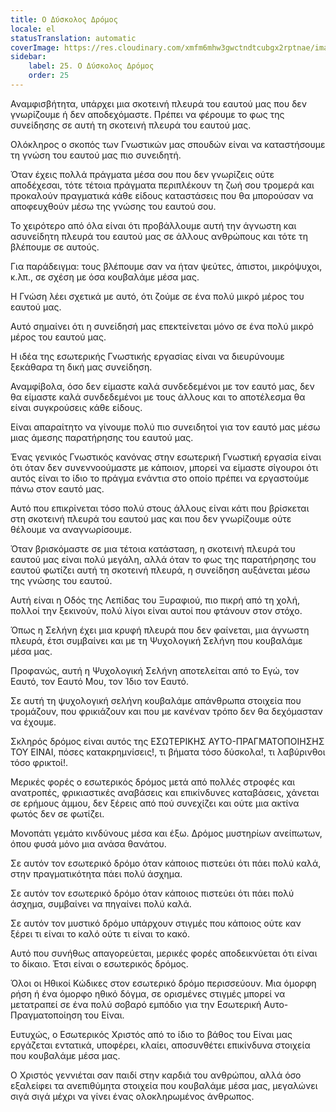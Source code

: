 ```yaml
---
title: Ο Δύσκολος Δρόμος
locale: el
statusTranslation: automatic
coverImage: https://res.cloudinary.com/xmfm6mhw3gwctndtcubgx2rptnae/image/upload/v1741354419/small_cover_la_gran_rebelion_28716e29d2.webp
sidebar:
    label: 25. Ο Δύσκολος Δρόμος
    order: 25
---
```

Αναμφισβήτητα, υπάρχει μια σκοτεινή πλευρά του εαυτού μας που δεν γνωρίζουμε ή δεν αποδεχόμαστε. Πρέπει να φέρουμε το φως της συνείδησης σε αυτή τη σκοτεινή πλευρά του εαυτού μας.

Ολόκληρος ο σκοπός των Γνωστικών μας σπουδών είναι να καταστήσουμε τη γνώση του εαυτού μας πιο συνειδητή.

Όταν έχεις πολλά πράγματα μέσα σου που δεν γνωρίζεις ούτε αποδέχεσαι, τότε τέτοια πράγματα περιπλέκουν τη ζωή σου τρομερά και προκαλούν πραγματικά κάθε είδους καταστάσεις που θα μπορούσαν να αποφευχθούν μέσω της γνώσης του εαυτού σου.

Το χειρότερο από όλα είναι ότι προβάλλουμε αυτή την άγνωστη και ασυνείδητη πλευρά του εαυτού μας σε άλλους ανθρώπους και τότε τη βλέπουμε σε αυτούς.

Για παράδειγμα: τους βλέπουμε σαν να ήταν ψεύτες, άπιστοι, μικρόψυχοι, κ.λπ., σε σχέση με όσα κουβαλάμε μέσα μας.

Η Γνώση λέει σχετικά με αυτό, ότι ζούμε σε ένα πολύ μικρό μέρος του εαυτού μας.

Αυτό σημαίνει ότι η συνείδησή μας επεκτείνεται μόνο σε ένα πολύ μικρό μέρος του εαυτού μας.

Η ιδέα της εσωτερικής Γνωστικής εργασίας είναι να διευρύνουμε ξεκάθαρα τη δική μας συνείδηση.

Αναμφίβολα, όσο δεν είμαστε καλά συνδεδεμένοι με τον εαυτό μας, δεν θα είμαστε καλά συνδεδεμένοι με τους άλλους και το αποτέλεσμα θα είναι συγκρούσεις κάθε είδους.

Είναι απαραίτητο να γίνουμε πολύ πιο συνειδητοί για τον εαυτό μας μέσω μιας άμεσης παρατήρησης του εαυτού μας.

Ένας γενικός Γνωστικός κανόνας στην εσωτερική Γνωστική εργασία είναι ότι όταν δεν συνεννοούμαστε με κάποιον, μπορεί να είμαστε σίγουροι ότι αυτός είναι το ίδιο το πράγμα ενάντια στο οποίο πρέπει να εργαστούμε πάνω στον εαυτό μας.

Αυτό που επικρίνεται τόσο πολύ στους άλλους είναι κάτι που βρίσκεται στη σκοτεινή πλευρά του εαυτού μας και που δεν γνωρίζουμε ούτε θέλουμε να αναγνωρίσουμε.

Όταν βρισκόμαστε σε μια τέτοια κατάσταση, η σκοτεινή πλευρά του εαυτού μας είναι πολύ μεγάλη, αλλά όταν το φως της παρατήρησης του εαυτού φωτίζει αυτή τη σκοτεινή πλευρά, η συνείδηση αυξάνεται μέσω της γνώσης του εαυτού.

Αυτή είναι η Οδός της Λεπίδας του Ξυραφιού, πιο πικρή από τη χολή, πολλοί την ξεκινούν, πολύ λίγοι είναι αυτοί που φτάνουν στον στόχο.

Όπως η Σελήνη έχει μια κρυφή πλευρά που δεν φαίνεται, μια άγνωστη πλευρά, έτσι συμβαίνει και με τη Ψυχολογική Σελήνη που κουβαλάμε μέσα μας.

Προφανώς, αυτή η Ψυχολογική Σελήνη αποτελείται από το Εγώ, τον Εαυτό, τον Εαυτό Μου, τον Ίδιο τον Εαυτό.

Σε αυτή τη ψυχολογική σελήνη κουβαλάμε απάνθρωπα στοιχεία που τρομάζουν, που φρικιάζουν και που με κανέναν τρόπο δεν θα δεχόμασταν να έχουμε.

Σκληρός δρόμος είναι αυτός της ΕΣΩΤΕΡΙΚΗΣ ΑΥΤΟ-ΠΡΑΓΜΑΤΟΠΟΙΗΣΗΣ ΤΟΥ ΕΙΝΑΙ, πόσες κατακρημνίσεις!, τι βήματα τόσο δύσκολα!, τι λαβύρινθοι τόσο φρικτοί!.

Μερικές φορές ο εσωτερικός δρόμος μετά από πολλές στροφές και ανατροπές, φρικιαστικές αναβάσεις και επικίνδυνες καταβάσεις, χάνεται σε ερήμους άμμου, δεν ξέρεις από πού συνεχίζει και ούτε μια ακτίνα φωτός δεν σε φωτίζει.

Μονοπάτι γεμάτο κινδύνους μέσα και έξω. Δρόμος μυστηρίων ανείπωτων, όπου φυσά μόνο μια ανάσα θανάτου.

Σε αυτόν τον εσωτερικό δρόμο όταν κάποιος πιστεύει ότι πάει πολύ καλά, στην πραγματικότητα πάει πολύ άσχημα.

Σε αυτόν τον εσωτερικό δρόμο όταν κάποιος πιστεύει ότι πάει πολύ άσχημα, συμβαίνει να πηγαίνει πολύ καλά.

Σε αυτόν τον μυστικό δρόμο υπάρχουν στιγμές που κάποιος ούτε καν ξέρει τι είναι το καλό ούτε τι είναι το κακό.

Αυτό που συνήθως απαγορεύεται, μερικές φορές αποδεικνύεται ότι είναι το δίκαιο. Έτσι είναι ο εσωτερικός δρόμος.

Όλοι οι Ηθικοί Κώδικες στον εσωτερικό δρόμο περισσεύουν. Μια όμορφη ρήση ή ένα όμορφο ηθικό δόγμα, σε ορισμένες στιγμές μπορεί να μετατραπεί σε ένα πολύ σοβαρό εμπόδιο για την Εσωτερική Αυτο-Πραγματοποίηση του Είναι.

Ευτυχώς, ο Εσωτερικός Χριστός από το ίδιο το βάθος του Είναι μας εργάζεται εντατικά, υποφέρει, κλαίει, αποσυνθέτει επικίνδυνα στοιχεία που κουβαλάμε μέσα μας.

Ο Χριστός γεννιέται σαν παιδί στην καρδιά του ανθρώπου, αλλά όσο εξαλείφει τα ανεπιθύμητα στοιχεία που κουβαλάμε μέσα μας, μεγαλώνει σιγά σιγά μέχρι να γίνει ένας ολοκληρωμένος άνθρωπος.


